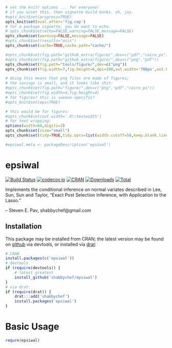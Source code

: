 ```r
# set the knitr options ... for everyone!
# if you unset this, then vignette build bonks. oh, joy.
#opts_knit$set(progress=TRUE)
opts_knit$set(eval.after='fig.cap')
# for a package vignette, you do want to echo.
# opts_chunk$set(echo=FALSE,warning=FALSE,message=FALSE)
opts_chunk$set(warning=FALSE,message=FALSE)
#opts_chunk$set(results="asis")
opts_chunk$set(cache=TRUE,cache.path="cache/")

#opts_chunk$set(fig.path="github_extra/figure/",dev=c("pdf","cairo_ps"))
#opts_chunk$set(fig.path="github_extra/figure/",dev=c("png","pdf"))
opts_chunk$set(fig.path="tools/figure/",dev=c("png"))
opts_chunk$set(fig.width=7,fig.height=6,dpi=100,out.width='700px',out.height='600px')

# doing this means that png files are made of figures;
# the savings is small, and it looks like shit:
#opts_chunk$set(fig.path="figure/",dev=c("png","pdf","cairo_ps"))
#opts_chunk$set(fig.width=4,fig.height=4)
# for figures? this is sweave-specific?
#opts_knit$set(eps=TRUE)

# this would be for figures:
#opts_chunk$set(out.width='.8\\textwidth')
# for text wrapping:
options(width=64,digits=2)
opts_chunk$set(size="small")
opts_chunk$set(tidy=TRUE,tidy.opts=list(width.cutoff=50,keep.blank.line=TRUE))

#epsiwal.meta <- packageDescription('epsiwal')
```

# epsiwal

[![Build Status](https://travis-ci.org/shabbychef/epsiwal.png)](https://travis-ci.org/shabbychef/epsiwal)
[![codecov.io](http://codecov.io/github/shabbychef/epsiwal/coverage.svg?branch=master)](http://codecov.io/github/shabbychef/epsiwal?branch=master)
[![CRAN](http://www.r-pkg.org/badges/version/epsiwal)](https://cran.r-project.org/package=epsiwal)
[![Downloads](http://cranlogs.r-pkg.org/badges/epsiwal?color=green)](http://www.r-pkg.org/pkg/epsiwal)
[![Total](http://cranlogs.r-pkg.org/badges/grand-total/epsiwal?color=green)](http://www.r-pkg.org/pkg/epsiwal)

Implements the conditional inference on normal variates described in 
Lee, Sun, Sun and Taylor, "Exact Post Selection Inference, with Application to the Lasso."


-- Steven E. Pav, shabbychef@gmail.com

## Installation

This package may be installed from CRAN; the latest version may be
found on [github](https://www.github.com/shabbychef/epsiwal "epsiwal")
via devtools, or installed via [drat](https://github.com/eddelbuettel/drat "drat"):

```r
# CRAN
install.packages(c('epsiwal'))
# devtools
if (require(devtools)) {
	# latest greatest
	install_github('shabbychef/epsiwal')
}
# via drat:
if (require(drat)) {
	drat:::add('shabbychef')
	install.packages('epsiwal')
}
```

# Basic Usage

```r
requre(epsiwal)
```

